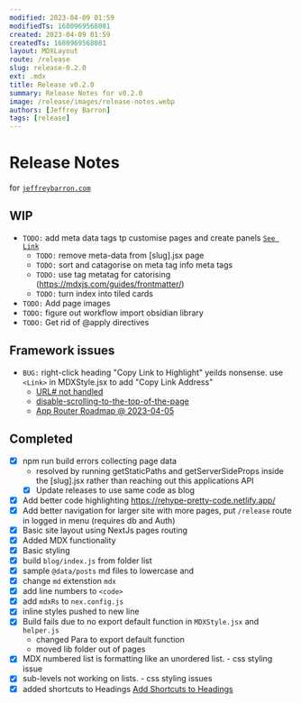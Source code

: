```yaml
---
modified: 2023-04-09 01:59
modifiedTs: 1680969568081
created: 2023-04-09 01:59
createdTs: 1680969568081
layout: MDXLayout
route: /release
slug: release-0.2.0
ext: .mdx
title: Release v0.2.0
summary: Release Notes for v0.2.0
image: /release/images/release-notes.webp
authors: [Jeffrey Barron]
tags: [release]
---
```


# Release Notes

for [`jeffreybarron.com`](https://jeffreybarron.com)

## WIP

- `TODO:` add meta data tags tp customise pages and create panels
  [`See Link`](https://mikebifulco.com/posts/mdx-auto-link-headings-with-rehype-slug#step-2-use-mdxprovider-to-customize-the-way-heading-tags-render)
  - `TODO:` remove meta-data from [slug].jsx page
  - `TODO:` sort and catagorise on meta tag info meta tags
  - `TODO:` use tag metatag for catorising (https://mdxjs.com/guides/frontmatter/)
  - `TODO:` turn index into tiled cards
- `TODO:` Add page images
- `TODO:` figure out workflow import obsidian library
- `TODO:` Get rid of @apply directives

## Framework issues

- `BUG:` right-click heading "Copy Link to Highlight" yeilds nonsense. use `<Link>` in MDXStyle.jsx to add "Copy Link Address"
  - [URL# not handled](https://github.com/vercel/next.js/issues/44295)
  - [disable-scrolling-to-the-top-of-the-page](https://nextjs.org/docs/api-reference/next/link#disable-scrolling-to-the-top-of-the-page)
  - [App Router Roadmap @ 2023-04-05](https://beta.nextjs.org/docs/app-directory-roadmap)

## Completed

- [x] npm run build errors collecting page data
  - resolved by running getStaticPaths and getServerSideProps inside the [slug].jsx rather than reaching out this applications API
  - [x] Update releases to use same code as blog
- [x] Add better code highlighting https://rehype-pretty-code.netlify.app/
- [x] Add better navigation for larger site with more pages, put `/release` route in logged in menu (requires db and Auth)
- [x] Basic site layout using NextJs pages routing
- [x] Added MDX functionality
- [x] Basic styling
- [x] build `blog/index.js` from folder list
- [x] sample `@data/posts` md files to lowercase and
- [x] change `md` extenstion `mdx`
- [x] add line numbers to `<code>`
- [x] add `mdxRs` to `nex.config.js`
- [x] inline styles pushed to new line
- [x] Build fails due to no export default function in `MDXStyle.jsx` and `helper.js`
  - changed Para to export default function
  - moved lib folder out of pages
- [x] MDX numbered list is formatting like an unordered list. - css styling issue
- [x] sub-levels not working on lists. - css styling issues
- [x] added shortcuts to Headings [Add Shortcuts to Headings](https://mikebifulco.com/posts/mdx-auto-link-headings-with-rehype-slug#step-2-use-mdxprovider-to-customize-the-way-heading-tags-render)
